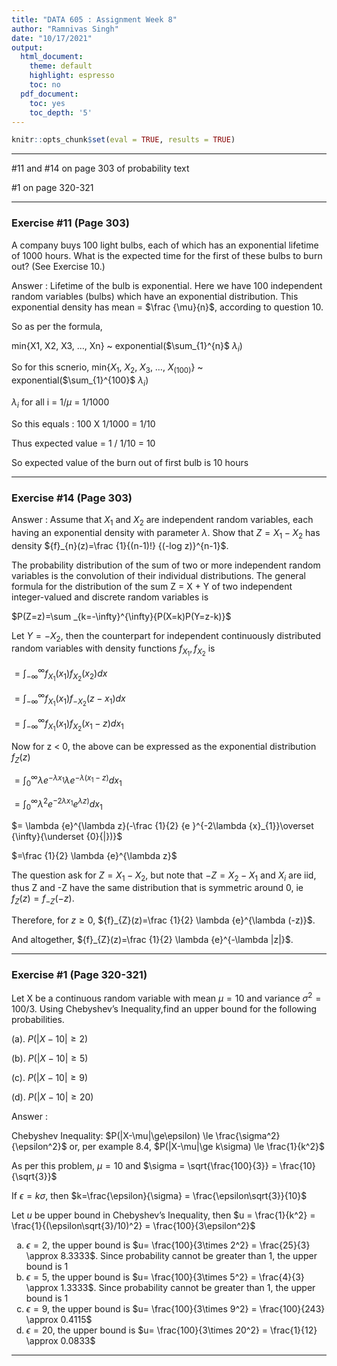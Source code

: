 ---
title: "DATA 605 : Assignment Week 8"
author: "Ramnivas Singh"
date: "10/17/2021"
output:
  html_document:
    theme: default
    highlight: espresso
    toc: no
  pdf_document:
    toc: yes
    toc_depth: '5'
---

```{r setup, include=FALSE}
knitr::opts_chunk$set(eval = TRUE, results = TRUE)
```
--------------------------------------------------------------------------------
#11 and #14 on page 303 of probability text

#1 on page 320-321

***
### Exercise #11 (Page 303)
A company buys 100 light bulbs, each of which has an exponential lifetime of 1000 hours. What is the expected time for the first of these bulbs to burn out? (See Exercise 10.)

Answer : Lifetime of the bulb is exponential. Here we have 100 independent random variables (bulbs) which have an exponential distribution. This exponential density has mean = $\frac {\mu}{n}$, according to question 10.

So as per the formula,

min{X1, X2, X3, ..., Xn} ~ exponential($\sum_{1}^{n}$ $\lambda_i$)

So for this scnerio, min{$X_1$, $X_2$, $X_3$, ..., $X_(100)$} ~ exponential($\sum_{1}^{100}$ $\lambda_i$)

$\lambda_i$ for all i = 1/$\mu$ = 1/1000

So this equals : 100 X 1/1000 = 1/10

Thus expected value = 1 / 1/10 = 10

So expected value of the burn out of first bulb is 10 hours

***

### Exercise #14 (Page 303)

Answer : Assume that $X_{1}$ and $X_{2}$ are independent random variables, each having an exponential density with parameter $\lambda$. Show that $Z = X_{1} - X_{2}$ has density ${f}_{n}(z)=\frac {1}{(n-1)!} {(-log z)}^{n-1}$.

The probability distribution of the sum of two or more independent random variables is the convolution of their individual distributions. The general formula for the distribution of the sum Z = X + Y of two independent integer-valued and discrete random variables is

$P(Z=z)=\sum _{k=-\infty}^{\infty}{P(X=k)P(Y=z-k)}$ 

Let $Y = -X_{2}$, then the counterpart for independent continuously distributed random variables with density functions $f_{X_{1}}, f_{X_{2}}$ is 

$=\int _{-\infty}^{\infty}{{f}_{X_{1}}({x}_{1}){f}_{X_{2}}({x}_{2})dx}$

$=\int _{-\infty}^{\infty}{{f}_{{X}_{1}}({x}_{1}){f}_{ {-X}_{2}}(z-{x}_{1})dx}$

$=\int _{-\infty}^{\infty}{{f}_{ {X}_{1}}({x}_{1}){f}_{{X}_{2}}({x}_{1}-z)dx_{1}}$ 

Now for z < 0, the above can be expressed as the exponential distribution ${f}_{Z}(z)$

$=\int _{0}^{\infty}{\lambda{e}^{-\lambda{x}_{1}}\lambda {e}^{-\lambda {(x}_{1}-z)}d{x}_{1}}$

$=\int _{0}^{\infty }{{\lambda}^{2}{e}^{-2\lambda {x}_{1}}{e}^{\lambda z) }d{x}_{1}}$

$= \lambda {e}^{\lambda z}(-\frac {1}{2} {e }^{-2\lambda {x}_{1}}\overset {\infty}{\underset {0}{|})}$ 

$=\frac {1}{2} \lambda {e}^{\lambda z}$

The question ask for $Z = X_{1} - X_{2}$, but note that $-Z = X_{2} - X_{1}$ and $X_{i}$ are iid, thus Z and -Z have the same distribution that is symmetric around 0, ie ${f}_{Z}(z)={f}_{-Z}(-z)$.

Therefore, for $z \geq 0$, ${f}_{Z}(z)=\frac {1}{2} \lambda {e}^{\lambda (-z)}$. 

And altogether, ${f}_{Z}(z)=\frac {1}{2} \lambda {e}^{-\lambda |z|}$.


***

### Exercise #1 (Page 320-321)

Let X be a continuous random variable with mean  ${\mu}={10}$ and variance ${\sigma^2} = {100/3}$. Using Chebyshev's Inequality,find an upper bound for the following probabilities.

(a). $P(|X - 10| \ge 2)$

(b). $P(|X - 10| \ge 5)$

(c). $P(|X - 10| \ge 9)$

(d). $P(|X - 10| \ge 20)$

Answer : 

Chebyshev Inequality: $P(|X-\mu|\ge\epsilon) \le \frac{\sigma^2}{\epsilon^2}$ or, per example 8.4, $P(|X-\mu|\ge k\sigma) \le \frac{1}{k^2}$

As per this problem, $\mu=10$ and $\sigma = \sqrt{\frac{100}{3}} = \frac{10}{\sqrt{3}}$

If $\epsilon = k\sigma$, then $k=\frac{\epsilon}{\sigma} = \frac{\epsilon\sqrt{3}}{10}$

Let $u$ be upper bound in Chebyshev's Inequality, then $u = \frac{1}{k^2} = \frac{1}{(\epsilon\sqrt{3}/10)^2} = \frac{100}{3\epsilon^2}$

a. $\epsilon=2$, the upper bound is $u= \frac{100}{3\times 2^2} = \frac{25}{3} \approx 8.3333$. Since probability cannot be greater than $1$, the upper bound is $1$
b. $\epsilon=5$, the upper bound is $u= \frac{100}{3\times 5^2} = \frac{4}{3} \approx 1.3333$. Since probability cannot be greater than $1$, the upper bound is $1$
c. $\epsilon=9$, the upper bound is $u= \frac{100}{3\times 9^2} = \frac{100}{243} \approx 0.4115$
d. $\epsilon=20$, the upper bound is $u= \frac{100}{3\times 20^2} = \frac{1}{12} \approx 0.0833$

***